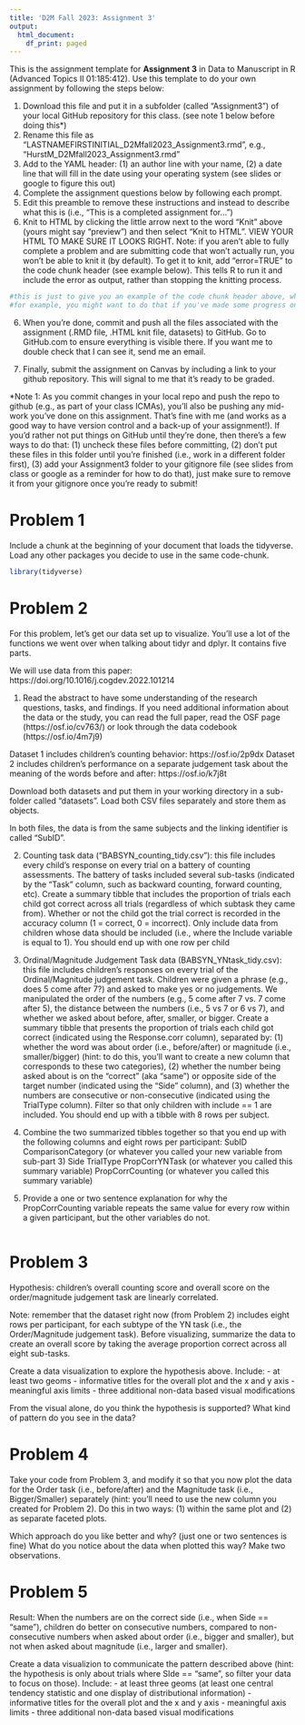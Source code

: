 ```yaml
---
title: 'D2M Fall 2023: Assignment 3'
output:
  html_document:
    df_print: paged
---
```


This is the assignment template for **Assignment 3** in Data to Manuscript in R (Advanced Topics II 01:185:412). Use this template to do your own assignment by following the steps below:

1. Download this file and put it in a subfolder (called "Assignment3") of your local GitHub repository for this class. (see note 1 below before doing this*)
2. Rename this file as "LASTNAMEFIRSTINITIAL_D2Mfall2023_Assignment3.rmd", e.g., "HurstM_D2Mfall2023_Assignment3.rmd"
3. Add to the YAML header: (1) an author line with your name, (2) a date line that will fill in the date using your operating system (see slides or google to figure this out)
4. Complete the assignment questions below by following each prompt. 
5. Edit this preamble to remove these instructions and instead to describe what this is (i.e., "This is a completed assignment for...")
6. Knit to HTML by clicking the little arrow next to the word "Knit" above (yours might say "preview") and then select "Knit to HTML". VIEW YOUR HTML TO MAKE SURE IT LOOKS RIGHT.
Note: if you aren't able to fully complete a problem and are submitting code that won't actually run, you won't be able to knit it (by default). To get it to knit, add "error=TRUE" to the code chunk header (see example below). This tells R to run it and include the error as output, rather than stopping the knitting process.

```r
#this is just to give you an example of the code chunk header above, which is only necessary if you're submitting an assignment with code that won't run.
#for example, you might want to do that if you've made some progress on a problem, but aren't able to fully complete it. Rather than submitting nothing, submit what you've done so far. 
```

6. When you're done, commit and push all the files associated with the assignment (.RMD file, .HTML knit file, datasets) to GitHub. Go to GitHub.com to ensure everything is visible there. If you want me to double check that I can see it, send me an email. 

7. Finally, submit the assignment on Canvas by including a link to your github repository. This will signal to me that it's ready to be graded. 

*Note 1: As you commit changes in your local repo and push the repo to github (e.g., as part of your class ICMAs), you'll also be pushing any mid-work you've done on this assignment. That's fine with me (and works as a good way to have version control and a back-up of your assignment!). If you'd rather not put things on GitHub until they're done, then there's a few ways to do that: (1) uncheck these files before committing, (2) don't put these files in this folder until you're finished (i.e., work in a different folder first), (3) add your Assignment3 folder to your gitignore file (see slides from class or google as a reminder for how to do that), just make sure to remove it from your gitignore once you're ready to submit!

# Problem 1

Include a chunk at the beginning of your document that loads the tidyverse. Load any other packages you decide to use in the same code-chunk. 
```r
library(tidyverse)
```


# Problem 2

For this problem, let's get our data set up to visualize. You'll use a lot of the functions we went over when talking about tidyr and dplyr. It contains five parts. 

We will use data from this paper: https://doi.org/10.1016/j.cogdev.2022.101214

1. Read the abstract to have some understanding of the research questions, tasks, and findings. If you need additional information about the data or the study, you can read the full paper, read the OSF page (https://osf.io/cv763/) or look through the data codebook (https://osf.io/4m7j9)

Dataset 1 includes children's counting behavior: https://osf.io/2p9dx
Dataset 2 includes children's performance on a separate judgement task about the meaning of the words before and after: https://osf.io/k7j8t

Download both datasets and put them in your working directory in a sub-folder called "datasets". Load both CSV files separately and store them as objects. 

In both files, the data is from the same subjects and the linking identifier is called "SubID".

2. Counting task data ("BABSYN_counting_tidy.csv"): this file includes every child's response on every trial on a battery of counting assessments. The battery of tasks included several sub-tasks (indicated by the "Task" column, such as backward counting, forward counting, etc). Create a summary tibble that includes the proportion of trials each child got correct across all trials (regardless of which subtask they came from). Whether or not the child got the trial correct is recorded in the accuracy column (1 = correct, 0 = incorrect). Only include data from children whose data should be included (i.e., where the Include variable is equal to 1). You should end up with one row per child  

3. Ordinal/Magnitude Judgement Task data (BABSYN_YNtask_tidy.csv): this file includes children's responses on every trial of the Ordinal/Magnitude judgement task. Children were given a phrase (e.g., does 5 come after 7?) and asked to make yes or no judgements. We manipulated the order of the numbers (e.g., 5 come after 7 vs. 7 come after 5), the distance between the numbers (i.e., 5 vs 7 or 6 vs 7), and whether we asked about before, after, smaller, or bigger. Create a summary tibble that presents the proportion of trials each child got correct (indicated using the Response.corr column), separated by: (1) whether the word was about order (i.e., before/after) or magnitude (i.e., smaller/bigger) (hint: to do this, you'll want to create a new column that corresponds to these two categories), (2) whether the number being asked about is on the "correct" (aka "same") or opposite side of the target number (indicated using the "Side" column), and (3) whether the numbers are consecutive or non-consecutive (indicated using the TrialType column). Filter so that only children with include == 1 are included. You should end up with a tibble with 8 rows per subject.

4. Combine the two summarized tibbles together so that you end up with the following columns and eight rows per participant:
SubID
ComparisonCategory (or whatever you called your new variable from sub-part 3)
Side
TrialType
PropCorrYNTask (or whatever you called this summary variable)
PropCorrCounting (or whatever you called this summary variable)

5. Provide a one or two sentence explanation for why the PropCorrCounting variable repeats the same value for every row within a given participant, but the other variables do not. 
```r

```


# Problem 3

Hypothesis: children's overall counting score and overall score on the order/magnitude judgement task are linearly correlated. 

Note: remember that the dataset right now (from Problem 2) includes eight rows per participant, for each subtype of the YN task (i.e., the Order/Magnitude judgement task). Before visualizing, summarize the data to create an overall score by taking the average proportion correct across all eight sub-tasks. 

Create a data visualization to explore the hypothesis above. Include:
- at least two geoms
- informative titles for the overall plot and the x and y axis
- meaningful axis limits
- three additional non-data based visual modifications

From the visual alone, do you think the hypothesis is supported? What kind of pattern do you see in the data?



# Problem 4

Take your code from Problem 3, and modify it so that you now plot the data for the Order task (i.e., before/after) and the Magnitude task (i.e., Bigger/Smaller) separately (hint: you'll need to use the new column you created for Problem 2). Do this in two ways: (1) within the same plot and (2) as separate faceted plots. 

Which approach do you like better and why? (just one or two sentences is fine)
What do you notice about the data when plotted this way? Make two observations. 


# Problem 5

Result: When the numbers are on the correct side (i.e., when Side == "same"), children do better on consecutive numbers, compared to non-consecutive numbers when asked about order (i.e., bigger and smaller), but not when asked about magnitude (i.e., larger and smaller). 

Create a data visualizion to communicate the pattern described above (hint: the hypothesis is only about trials where SIde == "same", so filter your data to focus on those). Include:
- at least three geoms (at least one central tendency statistic and one display of distributional information)
- informative titles for the overall plot and the x and y axis
- meaningful axis limits
- three additional non-data based visual modifications









